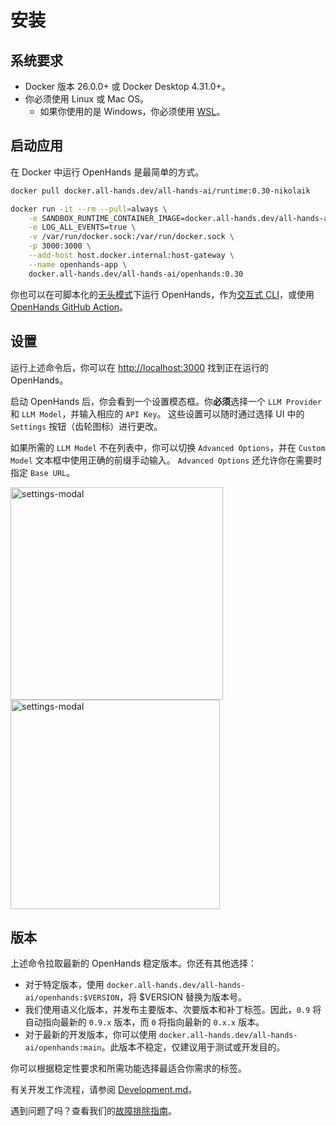 # 安装

## 系统要求

* Docker 版本 26.0.0+ 或 Docker Desktop 4.31.0+。
* 你必须使用 Linux 或 Mac OS。
  * 如果你使用的是 Windows，你必须使用 [WSL](https://learn.microsoft.com/en-us/windows/wsl/install)。

## 启动应用

在 Docker 中运行 OpenHands 是最简单的方式。

```bash
docker pull docker.all-hands.dev/all-hands-ai/runtime:0.30-nikolaik

docker run -it --rm --pull=always \
    -e SANDBOX_RUNTIME_CONTAINER_IMAGE=docker.all-hands.dev/all-hands-ai/runtime:0.30-nikolaik \
    -e LOG_ALL_EVENTS=true \
    -v /var/run/docker.sock:/var/run/docker.sock \
    -p 3000:3000 \
    --add-host host.docker.internal:host-gateway \
    --name openhands-app \
    docker.all-hands.dev/all-hands-ai/openhands:0.30
```

你也可以在可脚本化的[无头模式](https://docs.all-hands.dev/modules/usage/how-to/headless-mode)下运行 OpenHands，作为[交互式 CLI](https://docs.all-hands.dev/modules/usage/how-to/cli-mode)，或使用 [OpenHands GitHub Action](https://docs.all-hands.dev/modules/usage/how-to/github-action)。

## 设置

运行上述命令后，你可以在 [http://localhost:3000](http://localhost:3000) 找到正在运行的 OpenHands。

启动 OpenHands 后，你会看到一个设置模态框。你**必须**选择一个 `LLM Provider` 和 `LLM Model`，并输入相应的 `API Key`。
这些设置可以随时通过选择 UI 中的 `Settings` 按钮（齿轮图标）进行更改。

如果所需的 `LLM Model` 不在列表中，你可以切换 `Advanced Options`，并在 `Custom Model` 文本框中使用正确的前缀手动输入。
`Advanced Options` 还允许你在需要时指定 `Base URL`。

<div style={{ display: 'flex', justifyContent: 'center', gap: '20px' }}>
  <img src="/img/settings-screenshot.png" alt="settings-modal" width="340" />
  <img src="/img/settings-advanced.png" alt="settings-modal" width="335" />
</div>

## 版本

上述命令拉取最新的 OpenHands 稳定版本。你还有其他选择：
- 对于特定版本，使用 `docker.all-hands.dev/all-hands-ai/openhands:$VERSION`，将 $VERSION 替换为版本号。
- 我们使用语义化版本，并发布主要版本、次要版本和补丁标签。因此，`0.9` 将自动指向最新的 `0.9.x` 版本，而 `0` 将指向最新的 `0.x.x` 版本。
- 对于最新的开发版本，你可以使用 `docker.all-hands.dev/all-hands-ai/openhands:main`。此版本不稳定，仅建议用于测试或开发目的。

你可以根据稳定性要求和所需功能选择最适合你需求的标签。

有关开发工作流程，请参阅 [Development.md](https://github.com/All-Hands-AI/OpenHands/blob/main/Development.md)。

遇到问题了吗？查看我们的[故障排除指南](https://docs.all-hands.dev/modules/usage/troubleshooting)。
